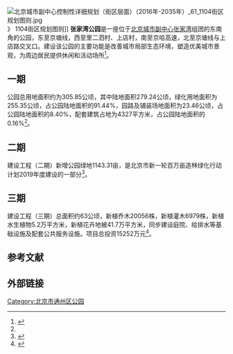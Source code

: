 {{coord|39.8275|116.7670|display=title}}
[[File:北京城市副中心控制性详细规划（街区层面）（2016年-2035年）_61_1104街区规划图则.jpg|thumb]]》 1104街区规划图则]]
'''张家湾公园'''是一座位于[[北京城市副中心|北京城市副中心]][[张家湾|张家湾]]组团的东南角的公园，东至京塘线，西至里二泗村、上店村，南至京哈高速，北至京塘线与上店路交叉口。建设该公园的主要功能是改善城市局部生态环境，塑造优美城市景观，为周边居民提供休闲和活动场所<ref name="一期">{{cite web |author1=北京市园林绿化局（首都绿化委员会办公室）|title=北京市园林绿化局关于通州区张家湾公园建设工程（一期）设计方案的批复|url=http://yllhj.beijing.gov.cn/zwgk/fgwj/pf/201909/t20190916_528936.shtml}}</ref>。

==一期==

公园总用地面积约为305.85公顷，其中陆地面积279.24公顷，绿化用地面积为255.35公顷，占公园陆地面积的91.44%，园路及铺装场地面积为23.46公顷，占公园陆地面积的8.40%，配套建筑占地为4327平方米，占公园陆地面积的0.16%<ref name="一期" />。

==二期==

建设工程（二期）新增公园绿地1143.31亩，是北京市新一轮百万亩造林绿化行动计划2019年度建设的一部分<ref name="二期">{{cite web |title=北京市新一轮百万亩造林绿化行动计划2019年度建设总体方案|url=http://yllhj.beijing.gov.cn/zwgk/zdgc/201911/P020191129469457018296.doc}}</ref>。

==三期==

建设工程（三期）总面积约63公顷，新植乔木20056株，新植灌木6979株，新植水生植物5.2万平方米，新植花卉地被41.7万平方米，同步建设庭院、给排水等基础设施及配套公共服务设施。项目总投资15252万元<ref name="三期">{{cite web |author1=通州区发展改革委|title=关于通州区张家湾公园建设工程（三期）实施方案的批复|url=http://zhengfu.bjtzh.gov.cn/bjtz/xxfb/202007/1306437.shtml}}</ref>。

==参考文献==
{{reflist}}

==外部链接==

{{北京城市副中心|state = collapsed}}
[[Category:北京市通州区公园|Category:北京市通州区公园]]